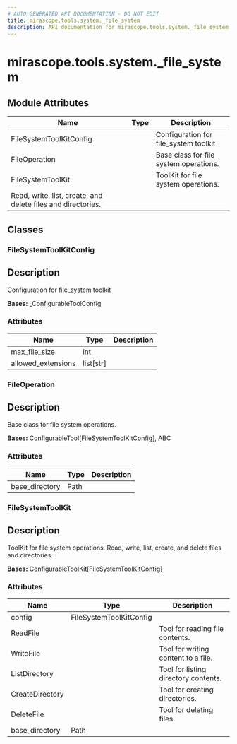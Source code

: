 ```yaml
---
# AUTO-GENERATED API DOCUMENTATION - DO NOT EDIT
title: mirascope.tools.system._file_system
description: API documentation for mirascope.tools.system._file_system
---
```


# mirascope.tools.system._file_system

<ApiType type="Module" />

## Module Attributes

| Name | Type | Description |
| ---- | ---- | ----------- |
| FileSystemToolKitConfig |  | Configuration for file_system toolkit |
| FileOperation |  | Base class for file system operations. |
| FileSystemToolKit |  | ToolKit for file system operations.
Read, write, list, create, and delete files and directories. |

## Classes

### FileSystemToolKitConfig

<ApiType type="Class" />

## Description

Configuration for file_system toolkit

**Bases:** _ConfigurableToolConfig

### Attributes

| Name | Type | Description |
| ---- | ---- | ----------- |
| max_file_size | int |  |
| allowed_extensions | list[str] |  |


### FileOperation

<ApiType type="Class" />

## Description

Base class for file system operations.

**Bases:** ConfigurableTool[FileSystemToolKitConfig], ABC

### Attributes

| Name | Type | Description |
| ---- | ---- | ----------- |
| base_directory | Path |  |


### FileSystemToolKit

<ApiType type="Class" />

## Description

ToolKit for file system operations.
Read, write, list, create, and delete files and directories.

**Bases:** ConfigurableToolKit[FileSystemToolKitConfig]

### Attributes

| Name | Type | Description |
| ---- | ---- | ----------- |
| config | FileSystemToolKitConfig |  |
| ReadFile |  | Tool for reading file contents. |
| WriteFile |  | Tool for writing content to a file. |
| ListDirectory |  | Tool for listing directory contents. |
| CreateDirectory |  | Tool for creating directories. |
| DeleteFile |  | Tool for deleting files. |
| base_directory | Path |  |



